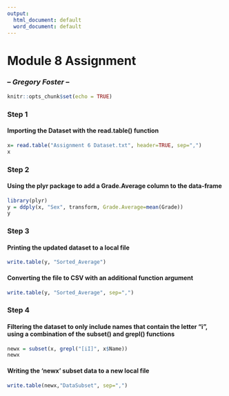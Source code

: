 ```yaml
---
output:
  html_document: default
  word_document: default
---
```

# Module 8 Assignment
### -- *Gregory Foster* --

```r
knitr::opts_chunk$set(echo = TRUE)
```

### Step 1
#### Importing the Dataset with the read.table() function
```r
x= read.table("Assignment 6 Dataset.txt", header=TRUE, sep=",")
x
```

### Step 2
#### Using the plyr package to add a Grade.Average column to the data-frame

```r
library(plyr)
y = ddply(x, "Sex", transform, Grade.Average=mean(Grade))
y
```

### Step 3
#### Printing the updated dataset to a local file

```r
write.table(y, "Sorted_Average")
```

#### Converting the file to CSV with an additional function argument

```r
write.table(y, "Sorted_Average", sep=",")
```

### Step 4
#### Filtering the dataset to only include names that contain the letter "i", using a combination of the subset() and grepl() functions

```r
newx = subset(x, grepl("[iI]", x$Name))
newx
```

#### Writing the 'newx' subset data to a new local file

```r
write.table(newx,"DataSubset", sep=",")
```

